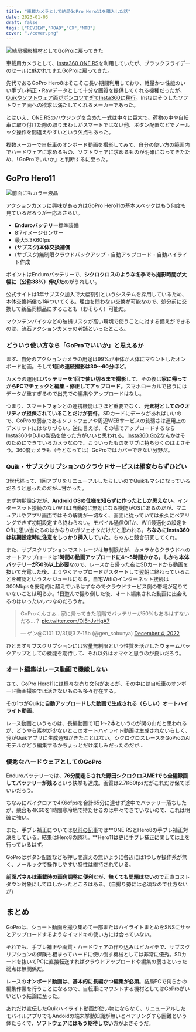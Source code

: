 ```yaml
---
title: "車載カメラとして結局GoPro Hero11を購入した話"
date: 2023-01-03
draft: false
tags: ["REVIEW","ROAD","CX","MTB"]
cover: "./cover.png"
---
```


![結局撮影機材としてGoProに戻ってきた](./gopro11.jpg)

車載用カメラとして、[Insta360 ONE RS](https://amzn.to/3whWXcx)を利用していたが、ブラックフライデーのセールに魅かれてまたGoProに戻ってきた。

先代であるGoPro Hero8はそこそこ長い期間利用しており、軽量かつ性能のいい手ブレ補正・Rawデータとして十分な画質を提供してくれる機種だったが、[Quikやソフトウェア面がポンコツすぎてInsta360に移行](https://blog.gensobunya.net/post/2022/08/instaone_rs_review/)。Instaはそうしたソフトウェア面への欲求は満たしてくれるメーカーであった。

とはいえ、[ONE RS](https://amzn.to/3whWXcx)のハウジングを含めた一式は中々に巨大で、荷物の中や自転車に取り付けた際の取りまわしがスマートではない他、ボタン配置などでノールック操作を間違えやすいという欠点もあった。

複数メーカーで自転車のオンボード動画を撮影してみて、自分の使い方の範囲内でハードウェアに求めるもの、ソフトウェアに求めるものが明確になってきたため、「GoProでいいか」と判断するに至った。

## GoPro Hero11

![前面にもカラー液晶](./on_bike.jpg)

アクションカメラに興味がある方はGoPro Hero11の基本スペックはもう何度も見ているだろうが一応おさらい。

- **Enduroバッテリー**標準装備
- 8:7イメージセンサー
- 最大5.3K60fps
- **(サブスク)本体交換補償**
- (サブスク)無制限クラウドバックアップ・自動アップロード・自動ハイライト作成

ポイントはEnduroバッテリーで、**シクロクロスのような冬季でも撮影時間が大幅に（公称38%）伸びた**のがうれしい。

公式サイトは1年サブスク加入で大幅割引というシステムを採用しているため、本体交換補償も1年ついてくる。理由を問わない交換が可能なので、処分前に交換して新品同様品にすることも（おそらく）可能だ。

マウンテンバイクなどの破損リスクが高い環境で使うことに対する備えができるのは、流石アクションカメラの老舗といったところ。

<LinkBox url="https://www.amazon.co.jp/dp/B0B9H67NYT/" isAmazonLink />

### どういう使い方なら「GoProでいいか」と思えるか

まず、自分のアクションカメラの用途は99%が車体か人体にマウントしたオンボード動画。そして**1回の連続撮影は30～60分ほど**。

カメラの運用は**バッテリーを1回で使い切るまで撮影**して、その後は**家に帰ってからPCでチェックと編集・修正してアップロード**。スマホローカルで扱うにはデータが重すぎるので出先での編集やアップロードはなし。

つまり、スマートフォンとの連携機能はさほど重要でなく、**元素材としてのクオリティが担保されていることだけが要件**。SDカードにデータがあればいいので、GoProの弱点であるソフトウェアや周辺WEBサービスの貧弱さは運用上のデメリットにはなりづらい。逆に言えば、その場でアップロードするならInsta360やDJIの製品を使った方がいいと思われる。[Insta360 Go2](https://amzn.to/3Vp14xa)なんかはそのためにできているカメラなので、こういったものをサブに持ち歩くのはよさそう。360度カメラも（今となっては）GoProではカバーできない分野だ。

### Quik・サブスクリプションのクラウドサービスは相変わらずひどい

3世代経って、1回アプリをリニューアルしたらしいのでQuikもマシになっているだろうと思ったのだが…甘かった。

まず初期設定だが、**Android OSの仕様を知らずに作ったとしか思えない**。インターネット接続のないWifiは自動的に無効になる機能がOSにあるのだが、マニュアルやアプリ画面ではその解説が一切なく、画面に従っていては永久にペアリングできず初期設定すら終わらない。モバイル通信Offか、Wifi最適化の設定をOffに思い当たるのはかなりのガジェオタだけだと思われる。**ちなみにInsta360は初期設定時に注意をしっかり挿入していた**。ちゃんと競合研究してくれ。

また、サブスクリプションでストレージは無制限だが、カメラからクラウドへのオートアップロードは**1時間の動画アップロードに4～5時間かかる。しかも本体バッテリーが50％以上必要**なので、レースから帰った夜にSDカードから動画を抜いて充電した後、ようやくアップロードがスタートして翌朝に終わっていることを確認というスケジュールになる。自宅Wifiのインターネット接続は300Mbpsを安定的に超えているはずなのでクラウドサービス側の帯域が足りていないことは明らか。1日遊んで撮り倒した後、オート編集された動画に出会えるのはいったいいつなのだろうか。

<blockquote class="twitter-tweet"><p lang="ja" dir="ltr">GoProくんさぁ…家に帰ってきた段階でバッテリーが50%もあるはずないだろ…？ <a href="https://t.co/Oj5hJvHgA7">pic.twitter.com/Oj5hJvHgA7</a></p>&mdash; ゲン@C101 12/31東3 Z-15b (@gen_sobunya) <a href="https://twitter.com/gen_sobunya/status/1599368364719501312?ref_src=twsrc%5Etfw">December 4, 2022</a></blockquote>

ひとまずサブスクリプションには容量無制限という性質を活かしたウォームバックアップとしての機能を期待して、それ以外はオマケと思うのが良いだろう。

### オート編集はレース動画で機能しない

さて、GoPro Hero11には様々な売り文句があるが、その中には自転車のオンボード動画撮影では活きないものも多々存在する。

その1つがQuikに**自動アップロードした動画で生成される（らしい）オートハイライト動画**。

レース動画というものは、長編動画で1日1～2本というのが関の山だと思われるが、どうやら素材が少ないとこのオートハイライト動画は生成されないらしく、我がQuikアプリに生成通知がきたことはない。シクロクロスレースをGoProのAIモデルがどう編集するかちょっとだけ楽しみだったのだが…

### 優秀なハードウェアとしてのGoPro

Enduroバッテリーでは、**76分間走らされた野田シクロクロスME1でも全編録画してバッテリーが残る**という快挙も達成。画質は2.7K60fpsだがこれだけ保てばいいだろう。

ちなみにバイクロアで4K6ofpsを合計65分に達せず途中でバッテリー落ちしたが、競合も4K60を1時間寒冷地で持たせるのは中々できていないので、これは明確に強い。

また、手ブレ補正については[以前の記事](https://blog.gensobunya.net/post/2022/08/instaone_rs_review/)では**ONE RSとHero8の手ブレ補正対決をしている。結果はHero8の勝利。**Hero11は更に手ブレ補正に関しては上を行っているはず。

<LinkBox url="https://blog.gensobunya.net/post/2022/08/instaone_rs_review/" />

GoProはボタン配置なども押し間違えの無いように各辺には1つしか操作系が無く、ノールックで操作しやすい特性は維持されている。

**前面パネルは車載時の画角調整に便利**だが、**無くても問題はない**ので正直コストダウン対象にしてほしかったところはある。（自撮り勢には必須なので仕方ないが）

## まとめ

GoProは、ショート動画を撮り集めて一部またはハイライトまとめをSNSにサッとアップロードするようなイマドキの使い方には合っていない。

それでも、手ブレ補正や画質・ハードウェアの作り込みはピカイチで、サブスクリプションの保険も相まってハードに使い倒す機械としては非常に優秀。SDカードを抜いてPCに直接転送すればクラウドアップロードや編集の弱さといった弱点は無関係だ。

レースの**オンボード動画は、基本的に長編かつ編集が必須**。結局PCで何らかの編集作業を行うことになるので、自転車にマウントする機材としてはGoProがいいという結論に至った。

あれだけ宣伝したQuikハイライト動画が使い物にならなく、リニューアルしたモバイルアプリでもAndoidの端末挙動知識が無いとペアリングすら困難という体たらくで、**ソフトウェアにはもう期待しない**方がよさそうだ。
